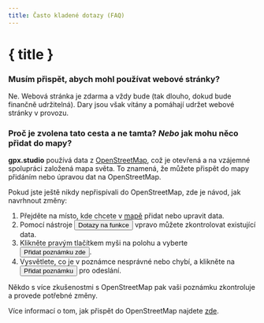 ```yaml
---
title: Často kladené dotazy (FAQ)
---
```


<script>
</script>

# { title }

### Musím přispět, abych mohl používat webové stránky?

Ne.
Webová stránka je zdarma a vždy bude (tak dlouho, dokud bude finančně udržitelná).
Dary jsou však vítány a pomáhají udržet webové stránky v provozu.

### Proč je zvolena tato cesta a ne tamta? _Nebo_ jak mohu něco přidat do mapy?

**gpx.studio** používá data z <a href="https://www.openstreetmap.org/" target="_blank">OpenStreetMap</a>, což je otevřená a na vzájemné spolupráci založená mapa světa.
To znamená, že můžete přispět do mapy přidáním nebo úpravou dat na OpenStreetMap.

Pokud jste ještě nikdy nepřispívali do OpenStreetMap, zde je návod, jak navrhnout změny:

1. Přejděte na místo, kde chcete v <a href="https://www.openstreetmap.org/" target="_blank">mapě</a> přidat nebo upravit data.
2. Pomocí nástroje <button>Dotazy na funkce</button> vpravo můžete zkontrolovat existující data.
3. Klikněte pravým tlačítkem myši na polohu a vyberte <button>Přidat poznámku zde</button>.
4. Vysvětlete, co je v poznámce nesprávné nebo chybí, a klikněte na <button>Přidat poznámku</button> pro odeslání.

Někdo s více zkušenostmi s OpenStreetMap pak vaši poznámku zkontroluje a provede potřebné změny.

<DocsNote>

Více informací o tom, jak přispět do OpenStreetMap najdete <a href="https://wiki.openstreetmap.org/wiki/How_to_contribute" target="_blank">zde</a>.

</DocsNote>
